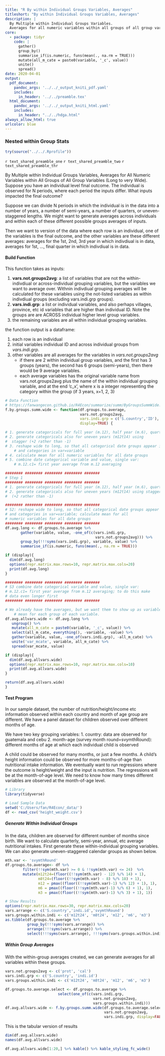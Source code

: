 ```yaml
---
title: "R By within Individual Groups Variables, Averages"
titleshort: "By within Individual Groups Variables, Averages"
description: |
  By Multiple within Individual Groups Variables.
  Averages for all numeric variables within all groups of all group variables. Long to Wide to very Wide.
core:
  - package: tidyr
    code: |
      gather()
      group_by()
      summarise_if(is.numeric, funs(mean(., na.rm = TRUE)))
      mutate(all_m_cate = paste0(variable, '_c', value))
      unite()
      spread()
date: 2020-04-01
output:
  pdf_document:
    pandoc_args: '../../_output_kniti_pdf.yaml'
    includes:
      in_header: '../../preamble.tex'
  html_document:
    pandoc_args: '../../_output_kniti_html.yaml'
    includes:
      in_header: "../../hdga.html"
always_allow_html: true
urlcolor: blue
---
```


### Nested within Group Stats

```r
try(source("../../.Rprofile"))
```

`r text_shared_preamble_one`
`r text_shared_preamble_two`
`r text_shared_preamble_thr`


By Multiple within Individual Groups Variables, Averages for All Numeric Variables within All Groups of All Group Variables (Long to very Wide). Suppose you have an individual level final outcome. The individual is observed for N periods, where each period the inputs differ. What inputs impacted the final outcome?

Suppose we can divide N periods in which the individual is in the data into a number of years, a number of semi-years, a number of quarters, or uneven-staggered lengths. We might want to generate averages across individuals and within each of these different possible groups averages of inputs.

Then we want to version of the data where each row is an individual, one of the variables is the final outcome, and the other variables are these different averages: averages for the 1st, 2nd, 3rd year in which indivdiual is in data, averages for 1st, ..., final quarter in which indivdiual is in data.

#### Build Function

This function takes as inputs:

1. **vars.not.groups2avg**: a list of variables that are not the within-indivdiual or across-individual grouping variables, but the variables we want to average over. Withnin indivdiual grouping averages will be calculated for these variables using the not-listed variables as within indivdiual groups (excluding vars.indi.grp groups).
2. **vars.indi.grp**: a list or individual variables, and also perhaps villages, province, etc id variables that are higher than individual ID. Note the groups are are ACROSS individual higher level group variables.
3. the remaining variables are all within individual grouping variables.

the function output is a dataframe:

1. each row is an individual
2. initial variables individual ID and across individual groups from *vars.indi.grp*.
3. other variables are all averages for the variables in *vars.not.groups2avg*
    + if there are 2 within individual group variables, and the first has 3 groups (years), the second has 6 groups (semi-years), then there would be 9 average variables.
    + each average variables has the original variable name from vars.not.groups2avg plus the name of the within individual grouping variable, and at the end 'c_x', where x is a integer representing the category within the group (if 3 years, x=1, 2, 3)

```r
# Data Function
# https://fanwangecon.github.io/R4Econ/summarize/summ/ByGroupsSummWide.html
f.by.groups.summ.wide <- function(df.groups.to.average,
                                  vars.not.groups2avg,
                                  vars.indi.grp = c('S.country','ID'),
                                  display=TRUE) {

# 1. generate categoricals for full year (m.12), half year (m.6), quarter year (m.4)
# 2. generate categoricals also for uneven years (m12t14) using 
#  stagger (+2 rather than -1)
# 3. reshape wide to long, so that all categorical date groups appear in var=value,
    # and categories in var=variable
# 4. calculate mean for all numeric variables for all date groups
# 5. combine date categorical variable and value, single var:
    # m.12.c1= first year average from m.12 averaging

######## ######## ######## ######## #######
# Step 1
######## ######## ######## ######## #######
# 1. generate categoricals for full year (m.12), half year (m.6), quarter year (m.4)
# 2. generate categoricals also for uneven years (m12t14) using stagger 
#  (+2 rather than -1)

######## ######## ######## ######## #######
# S2: reshape wide to long, so that all categorical date groups appear in var=value,
# and categories in var=variable; calculate mean for all 
# numeric variables for all date groups
######## ######## ######## ######## #######
df.avg.long <- df.groups.to.average %>%
       gather(variable, value, -one_of(c(vars.indi.grp,
                                         vars.not.groups2avg))) %>%
       group_by(!!!syms(vars.indi.grp), variable, value) %>%
       summarise_if(is.numeric, funs(mean(., na.rm = TRUE)))

if (display){
  dim(df.avg.long)
  options(repr.matrix.max.rows=10, repr.matrix.max.cols=20)
  print(df.avg.long)
}

######## ######## ######## ######## #######
# S3 combine date categorical variable and value, single var:
# m.12.c1= first year average from m.12 averaging; to do this make 
# data even longer first
######## ######## ######## ######## #######

# We already have the averages, but we want them to show up as variables,
    # mean for each group of each variable.
df.avg.allvars.wide <- df.avg.long %>%
   ungroup() %>%
   mutate(all_m_cate = paste0(variable, '_c', value)) %>%
   select(all_m_cate, everything(), -variable, -value) %>%
   gather(variable, value, -one_of(vars.indi.grp), -all_m_cate) %>%
   unite('var_mcate', variable, all_m_cate) %>%
   spread(var_mcate, value)

if (display){
  dim(df.avg.allvars.wide)
  options(repr.matrix.max.rows=10, repr.matrix.max.cols=10)
  print(df.avg.allvars.wide)
}

return(df.avg.allvars.wide)
}
```

#### Test Program

In our sample dataset, the number of nutrition/height/income etc information observed within each country and month of age group are different. We have a panel dataset for children observed over different months of age.

We have two key grouping variables:
1. country: data are observed for guatemala and cebu
2. month-age (survey month round=svymthRound): different months of age at which each individual child is observed

A child could be observed for many months, or just a few months. A child's height information could be observed for more months-of-age than nutritional intake information. We eventually want to run regressions where the outcome is height/weight and the input is nutrition. The regressions will be at the month-of-age level. We need to know how many times different variables are observed at the month-of-age level.

```r
# Library
library(tidyverse)

# Load Sample Data
setwd('C:/Users/fan/R4Econ/_data/')
df <- read_csv('height_weight.csv')
```

##### Generate Within Individual Groups

In the data, children are observed for different number of months since birth. We want to calculate quarterly, semi-year, annual, etc average nutritional intakes. First generate these within-individual grouping variables. We can also generate uneven-staggered calendar groups as shown below.

```r
mth.var <- 'svymthRound'
df.groups.to.average<- df %>%
        filter(!!sym(mth.var) >= 0 & !!sym(mth.var) <= 24)  %>%
        mutate(m12t24=(floor((!!sym(mth.var) - 12) %/% 14) + 1),
               m8t24=(floor((!!sym(mth.var) - 8) %/% 18) + 1),
               m12 = pmax((floor((!!sym(mth.var)-1) %/% 12) + 1), 1),
               m6 = pmax((floor((!!sym(mth.var)-1) %/% 6) + 1), 1),
               m3 = pmax((floor((!!sym(mth.var)-1) %/% 3) + 1), 1))
```

```r
# Show Results
options(repr.matrix.max.rows=30, repr.matrix.max.cols=20)
vars.arrange <- c('S.country','indi.id','svymthRound')
vars.groups.within.indi <- c('m12t24', 'm8t24', 'm12', 'm6', 'm3')
as.tibble(df.groups.to.average %>%
          group_by(!!!syms(vars.arrange)) %>%
          arrange(!!!syms(vars.arrange)) %>%
          select(!!!syms(vars.arrange), !!!syms(vars.groups.within.indi)))
```

##### Within Group Averages

With the within-group averages created, we can generate averages for all variables within these groups.

```r
vars.not.groups2avg <- c('prot', 'cal')
vars.indi.grp <- c('S.country', 'indi.id')
vars.groups.within.indi <- c('m12t24', 'm8t24', 'm12', 'm6', 'm3')

df.groups.to.average.select <- df.groups.to.average %>%
                        select(one_of(c(vars.indi.grp,
                                        vars.not.groups2avg,
                                        vars.groups.within.indi)))
df.avg.allvars.wide <- f.by.groups.summ.wide(df.groups.to.average.select,
                                             vars.not.groups2avg,
                                             vars.indi.grp, display=FALSE)
```

This is the tabular version of results

```r
dim(df.avg.allvars.wide)
names(df.avg.allvars.wide)
```

```r
df.avg.allvars.wide[1:20,] %>% kable() %>% kable_styling_fc_wide()
```
